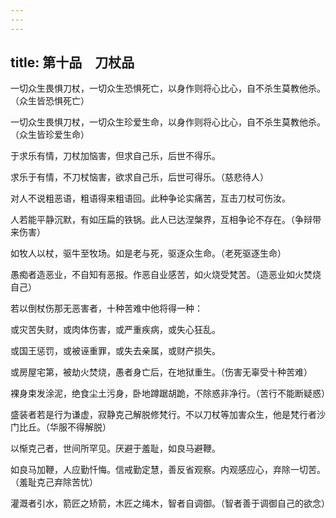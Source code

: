 ```yaml
---
---
---
```

title: 第十品　刀杖品
---




一切众生畏惧刀杖，一切众生恐惧死亡，以身作则将心比心，自不杀生莫教他杀。（众生皆恐惧死亡）

一切众生畏惧刀杖，一切众生珍爱生命，以身作则将心比心，自不杀生莫教他杀。（众生皆珍爱生命）

于求乐有情，刀杖加恼害，但求自己乐，后世不得乐。

求乐于有情，不刀杖恼害，欲求自己乐，后世可得乐。（慈悲待人）

对人不说粗恶语，粗语得来粗语回。此种争论实痛苦，互击刀杖可伤汝。

人若能平静沉默，有如压扁的铁锅。此人已达涅槃界，互相争论不存在。（争辩带来伤害）

如牧人以杖，驱牛至牧场。如是老与死，驱逐众生命。（老死驱逐生命）

愚痴者造恶业，不自知有恶报。作恶自业感苦，如火烧受梵苦。（造恶业如火焚烧自己）

若以倒杖伤那无恶害者，十种苦难中他将得一种：

或灾苦失财，或肉体伤害，或严重疾病，或失心狂乱。

或国王惩罚，或被诬重罪，或失去亲属，或财产损失。

或房屋宅第，被劫火焚烧，愚者身亡后，在地狱重生。（伤害无辜受十种苦难）

裸身束发涂泥，绝食尘土污身，卧地蹲踞胡跪，不除惑非净行。（苦行不能断疑惑）

盛装者若是行为谦虚，寂静克己解脱修梵行。不以刀杖等加害众生，他是梵行者沙门比丘。（华服不得解脱）

以惭克己者，世间所罕见。厌避于羞耻，如良马避鞭。

如良马加鞭，人应勤忏悔。信戒勤定慧，善反省观察。内观感应心，弃除一切苦。（羞耻克己弃除苦忧）

灌溉者引水，箭匠之矫箭，木匠之绳木，智者自调御。（智者善于调御自己的欲念）